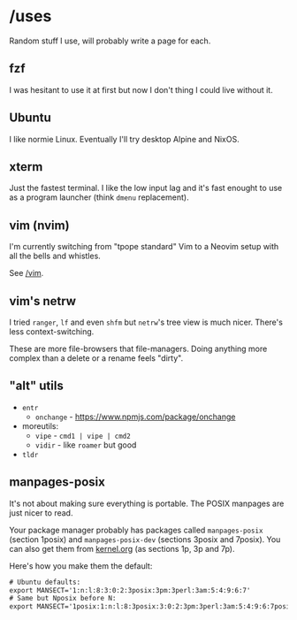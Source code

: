 # /uses

Random stuff I use, will probably write a page for each.

## fzf

I was hesitant to use it at first but now I don't thing I could live without it.

## Ubuntu

I like normie Linux.
Eventually I'll try desktop Alpine and NixOS.

## xterm

Just the fastest terminal.
I like the low input lag
and it's fast enought to use as a program launcher
(think `dmenu` replacement).

## vim (nvim)

I'm currently switching from "tpope standard" Vim to a Neovim setup with all the bells and whistles.

See [/vim](/vim).

## vim's netrw

I tried `ranger`, `lf` and even `shfm` but `netrw`'s tree view is much nicer. There's less context-switching.

These are more file-browsers that file-managers.
Doing anything more complex than a delete or a rename feels "dirty".

## "alt" utils

* `entr`
  * `onchange` - https://www.npmjs.com/package/onchange
* moreutils:
  * `vipe` - `cmd1 | vipe | cmd2`
  * `vidir` - like `roamer` but good
* `tldr`

## manpages-posix

It's not about making sure everything is portable.
The POSIX manpages are just nicer to read.

Your package manager probably has packages called
`manpages-posix` (section 1posix) and
`manpages-posix-dev` (sections 3posix and 7posix).
You can also get them from
[kernel.org](https://mirrors.edge.kernel.org/pub/linux/docs/man-pages/man-pages-posix/)
(as sections 1p, 3p and 7p).

Here's how you make them the default:
```diff
# Ubuntu defaults:
export MANSECT='1:n:l:8:3:0:2:3posix:3pm:3perl:3am:5:4:9:6:7'
# Same but Nposix before N:
export MANSECT='1posix:1:n:l:8:3posix:3:0:2:3pm:3perl:3am:5:4:9:6:7posix:7'
```
